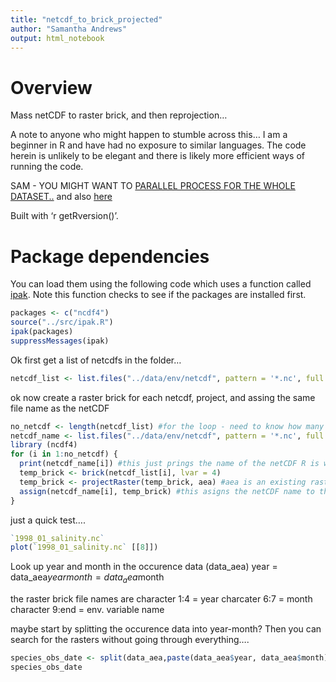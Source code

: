 ```yaml
---
title: "netcdf_to_brick_projected"
author: "Samantha Andrews"
output: html_notebook
---
```


# Overview
Mass netCDF to raster brick, and then reprojection...

A note to anyone who might happen to stumble across this... I am a beginner in R and have had no exposure to similar languages. The code herein is unlikely to be elegant and there is likely more efficient ways of running the code.

SAM - YOU MIGHT WANT TO [PARALLEL PROCESS FOR THE WHOLE DATASET..](https://cran.r-project.org/web/packages/doParallel/vignettes/gettingstartedParallel.pdf) and also [here](https://gis.stackexchange.com/questions/253618/r-multicore-approach-to-extract-raster-values-using-spatial-points)

Built with 'r getRversion()'.

# Package dependencies
You can load them using the following code which uses a function called [ipak](https://gist.github.com/stevenworthington/3178163). 
Note this function checks to see if the packages are installed first.

```r
packages <- c("ncdf4")
source("../src/ipak.R")
ipak(packages)
suppressMessages(ipak)
```

Ok first get a list of netcdfs in the folder...
```r
netcdf_list <- list.files("../data/env/netcdf", pattern = '*.nc', full.names = TRUE)
```

ok now create a raster brick for each netcdf, project, and assing the same file name as the netCDF

```r
no_netcdf <- length(netcdf_list) #for the loop - need to know how many files to cycle through
netcdf_name <- list.files("../data/env/netcdf", pattern = '*.nc', full.names = FALSE) #false means the path is not included
library (ncdf4)
for (i in 1:no_netcdf) {
  print(netcdf_name[i]) #this just prings the name of the netCDF R is working on
  temp_brick <- brick(netcdf_list[i], lvar = 4)
  temp_brick <- projectRaster(temp_brick, aea) #aea is an existing raster in the projection I want that I created (environmental_data_preperation)
  assign(netcdf_name[i], temp_brick) #this asigns the netCDF name to the raster brick
}

```
just a quick test....

```r
`1998_01_salinity.nc`
plot(`1998_01_salinity.nc` [[8]])
```

Look up year and month in the occurence data (data_aea)
year = data_aea$year
month = data_aea$month

the raster brick file names are 
character 1:4 = year
charcater 6:7 = month
character 9:end = env. variable name


maybe start by splitting the occurence data into year-month? Then you can search for the rasters without going through everything....
```r
species_obs_date <- split(data_aea,paste(data_aea$year, data_aea$month))
species_obs_date
```

